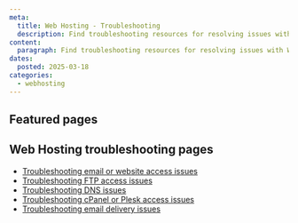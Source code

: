 ```yaml
---
meta:
  title: Web Hosting - Troubleshooting
  description: Find troubleshooting resources for resolving issues with Web Hosting.
content:
  paragraph: Find troubleshooting resources for resolving issues with Web Hosting.
dates:
  posted: 2025-03-18
categories:
  - webhosting
---
```


<ProductHeader
  productName="Web Hosting Troubleshooting"
  productLogo="webHosting"
  description="Learn how to fix common issues with Web Hosting on Scaleway."
/>

## Featured pages

<Grid>
    <DefaultCard
      title="Troubleshooting email or website access issues"
      description="This page helps you troubleshoot email or website access issues in Web Hosting."
      url="/webhosting/troubleshooting/cant-access-website-mail/"
      label="See more"
    />
    <DefaultCard
      title="Troubleshooting FTP access issues"
      description="This page helps you troubleshoot FTP access issues in Web Hosting."
      url="/webhosting/troubleshooting/cant-connect-ftp/"
      label="See more"
    />
    <DefaultCard
      title="Troubleshooting DNS issues"
      description="This page helps you troubleshoot DNS issues in Web Hosting."
      url="/webhosting/troubleshooting/troubleshooting-dns-issues/"
      label="See more"
    />
</Grid>
<Grid>
    <DefaultCard
      title="Troubleshooting cPanel or Plesk access issues"
      description="This page helps you troubleshoot cPanel or Plesk access issues in Web Hosting."
      url="/webhosting/troubleshooting/troubleshooting-access-issues-cpanel-plesk/"
      label="See more"
    />
    <DefaultCard
      title="Troubleshooting email delivery issues"
      description="This page helps you troubleshoot email delivery issues in Web Hosting."
      url="/webhosting/troubleshooting/troubleshooting-email/"
      label="See more"
    />
</Grid>


## Web Hosting troubleshooting pages

- [Troubleshooting email or website access issues](/webhosting/troubleshooting/cant-access-website-mail/)
- [Troubleshooting FTP access issues](/webhosting/troubleshooting/cant-connect-ftp/)
- [Troubleshooting DNS issues](/webhosting/troubleshooting/troubleshooting-dns-issues/)
- [Troubleshooting cPanel or Plesk access issues](/webhosting/troubleshooting/troubleshooting-access-issues-cpanel-plesk/)
- [Troubleshooting email delivery issues](/webhosting/troubleshooting/troubleshooting-email/)


